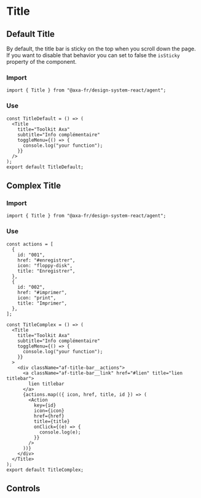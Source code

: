 
<Meta of={TitleStories} />

# Title

## Default Title

By default, the title bar is sticky on the top when you scroll down the page. If you want to disable that behavior you can set to false the `isSticky` property of the component.

<Canvas of={TitleStories.DefaultTitle} />

### Import

```tsx
import { Title } from "@axa-fr/design-system-react/agent";
```

### Use

```tsx
const TitleDefault = () => (
  <Title
    title="Toolkit Axa"
    subtitle="Info complémentaire"
    toggleMenu={() => {
      console.log("your function");
    }}
  />
);
export default TitleDefault;
```

## Complex Title

<Canvas of={TitleStories.ComplexTitle} />

### Import

```tsx
import { Title } from "@axa-fr/design-system-react/agent";
```

### Use

```tsx
const actions = [
  {
    id: "001",
    href: "#enregistrer",
    icon: "floppy-disk",
    title: "Enregistrer",
  },
  {
    id: "002",
    href: "#imprimer",
    icon: "print",
    title: "Imprimer",
  },
];

const TitleComplex = () => (
  <Title
    title="Toolkit Axa"
    subtitle="Info complémentaire"
    toggleMenu={() => {
      console.log("your function");
    }}
  >
    <div className="af-title-bar__actions">
      <a className="af-title-bar__link" href="#lien" title="lien titlebar">
        lien titlebar
      </a>
      {actions.map(({ icon, href, title, id }) => (
        <Action
          key={id}
          icon={icon}
          href={href}
          title={title}
          onClick={(e) => {
            console.log(e);
          }}
        />
      ))}
    </div>
  </Title>
);
export default TitleComplex;
```

## Controls

<Controls story={TitleStories} />
